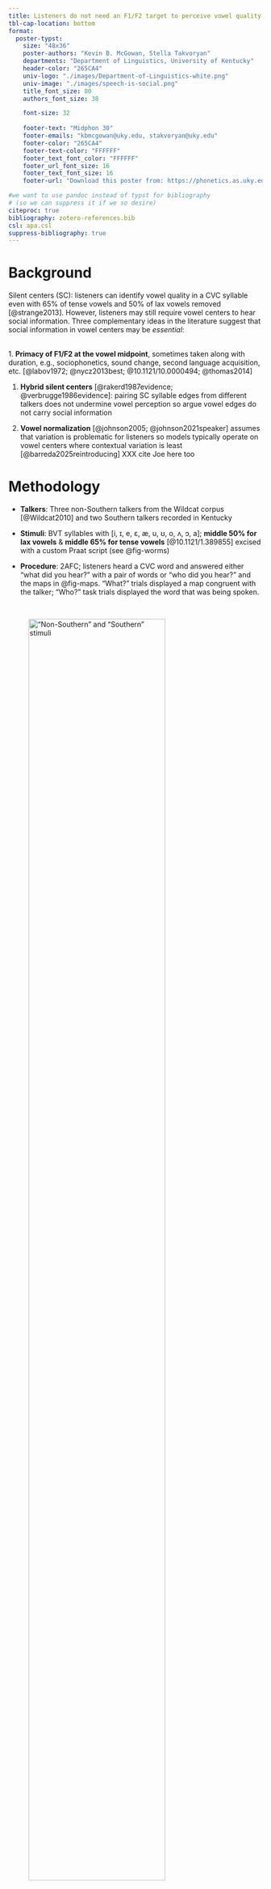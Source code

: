```yaml
---
title: Listeners do not need an F1/F2 target to perceive vowel quality _or_ regional accentedness
tbl-cap-location: bottom
format:
  poster-typst: 
    size: "48x36"
    poster-authors: "Kevin B. McGowan, Stella Takvoryan"
    departments: "Department of Linguistics, University of Kentucky"
    header-color: "265CA4"
    univ-logo: "./images/Department-of-Linguistics-white.png"
    univ-image: "./images/speech-is-social.png"
    title_font_size: 80
    authors_font_size: 38

    font-size: 32
    
    footer-text: "Midphon 30"
    footer-emails: "kbmcgowan@uky.edu, stakvoryan@uky.edu"
    footer-color: "265CA4"
    footer-text-color: "FFFFFF"
    footer_text_font_color: "FFFFFF"
    footer_url_font_size: 16
    footer_text_font_size: 16
    footer-url: "Download this poster from: https://phonetics.as.uky.edu/research/asc/midphon30/"

#we want to use pandoc instead of typst for bibliography
# (so we can suppress it if we so desire)
citeproc: true
bibliography: zotero-references.bib
csl: apa.csl
suppress-bibliography: true
---
```


# Background

Silent centers (SC): listeners can identify vowel quality in a CVC syllable even with 65% of tense vowels and 50% of lax vowels removed [@strange2013]. However, listeners may still require vowel centers to hear social information. Three complementary ideas in the literature suggest that social information in vowel centers may be *essential*:

\
1. **Primacy of F1/F2 at the vowel midpoint**, sometimes taken along with duration, e.g., sociophonetics, sound change, second language acquisition, etc. [@labov1972; @nycz2013best; @10.1121/10.0000494; @thomas2014]

1.  **Hybrid silent centers** [@rakerd1987evidence; @verbrugge1986evidence]: pairing SC syllable edges from different talkers does not undermine vowel perception so argue vowel edges do not carry social information

2.  **Vowel normalization** [@johnson2005; @johnson2021speaker] assumes that variation is problematic for listeners so models typically operate on vowel centers where contextual variation is least [@barreda2025reintroducing] XXX cite Joe here too

# Methodology

-   **Talkers**: Three non-Southern talkers from the Wildcat corpus [@Wildcat2010] and two Southern talkers recorded in Kentucky

-   **Stimuli**: BVT syllables with \[i, ɪ, e, ɛ, æ, u, ʊ, o, ʌ, ɔ, a\]; **middle 50% for lax vowels** & **middle 65% for tense vowels** [@10.1121/1.389855] excised with a custom Praat script (see @fig-worms)

-   **Procedure**: 2AFC; listeners heard a CVC word and answered either "what did you hear?" with a pair of words or "who did you hear?" and the maps in @fig-maps. "What?" trials displayed a map congruent with the talker; "Who?" task trials displayed the word that was being spoken.

\

!["Non-Southern" and "Southern" stimuli](./images/maps.png){#fig-maps width="80%"}

\

-   **Participants**: 60 US participants recruited via Prolific

-   **Analysis**: BRMS (Bürkner, 2017) logistic regression in R, NHST with bayestestR (Makowski et al., 2019)

- While it is clear that listeners do not need vowel centers to perceive vowel quality accurately, it is not yet known whether listeners can perceive, for example, regional accent without the vowel center.

- However, many studies have found that listeners perform poorly when asked to label regional accents [@milroy1977; @clopper2004; @campbell2025place]. Our simplified maps are intended to represent Clopper & Pisoni's "dialect clusters".\

\

::::: {layout-ncol="2"}
<div>

# Predictions

![Predictions under two assumptions about social information](./images/ASC-SDT.png){#fig-predictions width="80%"}

</div>

<div>

# Silent Centers Stimuli

![Vowel stimuli with excised portions indicated](./images/vowel_worms.png){#fig-worms width="100%"}

</div>
:::::

# Results

We will place a figure or image below using markdown syntax. We can specify the caption and specifying height or width (or both). The figures are numbered automatically.

```r
#| echo: FALSE
#| out.width: 100%
#| fig.cap: "The details of a specific serif font."
#| fig.align: "center"
knitr::include_graphics('./images/Standard_lettering.png')
```

\
We can use backslashes to create line breaks in the markdown text. This is a very useful feature for making the text more readable.\
\

# Discussion

\

::::: {layout-ncol="2"}
<div>

# Stimuli

```r
#| message: false
#| warning: false
library(qrcode)
refs <- qr_code("https://phonetics.as.uky.edu/research/asc/midphon30/#stimuli")
plot(refs)

```

</div>

<div>

# References

```r
#| message: false
#| warning: false
library(qrcode)
refs <- qr_code("https://phonetics.as.uky.edu/research/asc/midphon30/#references")
plot(refs)

```

</div>
:::::

